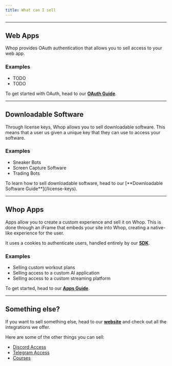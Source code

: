 ```yaml
---
title: What can I sell
---
```


---

## Web Apps

Whop provides OAuth authentication that allows you to sell access to your web app.

### Examples

- TODO
- TODO

<Tip>To get started with OAuth, head to our [**OAuth Guide**](/oauth).</Tip>

---

## Downloadable Software

Through license keys, Whop allows you to sell downloadable software. This means that a user us given a unique key that they can use to access your software.

### Examples

- Sneaker Bots
- Screen Capture Software
- Trading Bots

<Tip>
  To learn how to sell downloadable software, head to our [**Downloadable
  Software Guide**](/license-keys).
</Tip>

---

## Whop Apps

Apps allow you to create a custom experience and sell it on Whop. This is done through an iFrame that embeds your site into Whop, creating a native-like experience for the user.

It uses a cookies to authenticate users, handled entirely by our [**SDK**](/sdk).

### Examples

- Selling custom workout plans
- Selling access to a custom AI application
- Selling access to a custom streaming platform

<Tip>To get started, head to our [**Apps Guide**](/apps/overview).</Tip>

---

## Something else?

If you want to sell something else, head to our [**website**](https://whop.com/sell) and check out all the integrations we offer.

Here are some of the other things you can sell:

- [Discord Access](https://whop.com/sell/discord)
- [Telegram Access](https://whop.com/sell/telegram)
- [Courses](https://whop.com/sell/courses)
